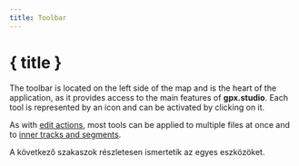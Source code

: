 ```yaml
---
title: Toolbar
---
```


<script lang="ts">

    onMount(() => {
        currentTool.set(Tool.ROUTING);
    });

    onDestroy(() => {
        currentTool.set(null);
    });
</script>

# { title }

The toolbar is located on the left side of the map and is the heart of the application, as it provides access to the main features of **gpx.studio**.
Each tool is represented by an icon and can be activated by clicking on it.

<div class="flex flex-row justify-center text-foreground">
    <div>
        <Toolbar class="border rounded-md shadow-lg" />
    </div>
</div>

As with [edit actions](./menu/edit), most tools can be applied to multiple files at once and to [inner tracks and segments](./gpx).

A következő szakaszok részletesen ismertetik az egyes eszközöket.
